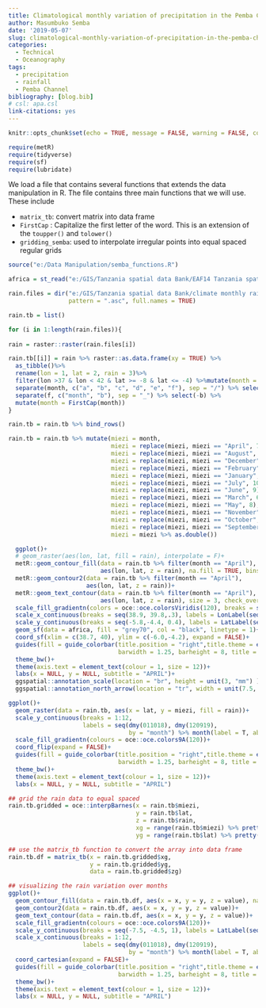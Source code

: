 ```yaml
---
title: Climatological monthly variation of precipitation in the Pemba Channel
author: Masumbuko Semba
date: '2019-05-07'
slug: climatological-monthly-variation-of-precipitation-in-the-pemba-channel
categories:
  - Technical
  - Oceanography
tags:
  - precipitation
  - rainfall
  - Pemba Channel
bibliography: [blog.bib]
# csl: apa.csl
link-citations: yes
---
```



```r
knitr::opts_chunk$set(echo = TRUE, message = FALSE, warning = FALSE, comment = "")
```


```r
require(metR)
require(tidyverse)
require(sf)
require(lubridate)
```

We load a file that contains several functions that extends the data manipulation in R. The file contains three main functions that we will use. These include

+ `matrix_tb`: convert matrix into data frame
+ `FirstCap` : Capitalize the first letter of the word. This is an extension of the `toupper()` and `tolower()`
+ `gridding_semba`: used to interpolate irregular points into equal spaced regular grids

```r
source("e:/Data Manipulation/semba_functions.R")
```

```r

africa = st_read("e:/GIS/Tanzania spatial data Bank/EAF14 Tanzania spatial datasets/africa/Spatial/AdmInfr/afcntry.shp")
```

```r
rain.files = dir("e:/GIS/Tanzania spatial data Bank/climate monthly rainfall/clim.mean.monthly.asc/",
                 pattern = ".asc", full.names = TRUE)

```

```r

rain.tb = list()

for (i in 1:length(rain.files)){
  
rain = raster::raster(rain.files[i])

rain.tb[[i]] = rain %>% raster::as.data.frame(xy = TRUE) %>% 
  as_tibble()%>%
  rename(lon = 1, lat = 2, rain = 3)%>% 
  filter(lon >37 & lon < 42 & lat >= -8 & lat <= -4) %>%mutate(month = rain.files[i]) %>%
  separate(month, c("a", "b", "c", "d", "e", "f"), sep = "/") %>% select(-c(a,b,c,d,e)) %>%
  separate(f, c("month", "b"), sep = "_") %>% select(-b) %>%
  mutate(month = FirstCap(month))
}


```

```r
rain.tb = rain.tb %>% bind_rows()

rain.tb = rain.tb %>% mutate(miezi = month,
                             miezi = replace(miezi, miezi == "April", 7),
                             miezi = replace(miezi, miezi == "August", 11),
                             miezi = replace(miezi, miezi == "December", 3),
                             miezi = replace(miezi, miezi == "February", 5),
                             miezi = replace(miezi, miezi == "January", 4),
                             miezi = replace(miezi, miezi == "July", 10),
                             miezi = replace(miezi, miezi == "June", 9),
                             miezi = replace(miezi, miezi == "March", 6),
                             miezi = replace(miezi, miezi == "May", 8),
                             miezi = replace(miezi, miezi == "November", 2),
                             miezi = replace(miezi, miezi == "October", 1),
                             miezi = replace(miezi, miezi == "September", 12),
                             miezi = miezi %>% as.double())

```


```r

  ggplot()+
  # geom_raster(aes(lon, lat, fill = rain), interpolate = F)+
  metR::geom_contour_fill(data = rain.tb %>% filter(month == "April"),
                          aes(lon, lat, z = rain), na.fill = TRUE, bins = 80)+
  metR::geom_contour2(data = rain.tb %>% filter(month == "April"), 
                      aes(lon, lat, z = rain))+
  metR::geom_text_contour(data = rain.tb %>% filter(month == "April"), 
                          aes(lon, lat, z = rain), size = 3, check_overlap = TRUE, parse = TRUE, rotate = FALSE)+
  scale_fill_gradientn(colors = oce::oce.colorsViridis(120), breaks = seq(50,250,50))+
  scale_x_continuous(breaks = seq(38.9, 39.8,.3), labels = LonLabel(seq(38.9, 39.8,.3)))+
  scale_y_continuous(breaks = seq(-5.8,-4.4, 0.4), labels = LatLabel(seq(-5.8,-4.4, 0.4)))+
  geom_sf(data = africa, fill = "grey70", col = "black", linetype = 1)+
  coord_sf(xlim = c(38.7, 40), ylim = c(-6.0,-4.2), expand = FALSE)+
  guides(fill = guide_colorbar(title.position = "right",title.theme = element_text(angle = 90), 
                               barwidth = 1.25, barheight = 8, title = "Precipitation (mm)", ticks = FALSE))+
  theme_bw()+
  theme(axis.text = element_text(colour = 1, size = 12))+
  labs(x = NULL, y = NULL, subtitle = "APRIL")+
  ggspatial::annotation_scale(location = "br", height = unit(3, "mm") )+
  ggspatial::annotation_north_arrow(location = "tr", width = unit(7.5, "mm"), height = unit(8, "mm"))

```

```r

ggplot()+
  geom_raster(data = rain.tb, aes(x = lat, y = miezi, fill = rain))+
  scale_y_continuous(breaks = 1:12, 
                     labels = seq(dmy(011018), dmy(120919), 
                                  by = "month") %>% month(label = T, abbr = T))+
  scale_fill_gradientn(colours = oce::oce.colors9A(120))+
  coord_flip(expand = FALSE)+
  guides(fill = guide_colorbar(title.position = "right",title.theme = element_text(angle = 90), 
                               barwidth = 1.25, barheight = 8, title = "Precipitation (mm)", ticks = FALSE))+
  theme_bw()+
  theme(axis.text = element_text(colour = 1, size = 12))+
  labs(x = NULL, y = NULL, subtitle = "APRIL")
```

```r
## grid the rain data to equal spaced
rain.tb.gridded = oce::interpBarnes(x = rain.tb$miezi, 
                                    y = rain.tb$lat, 
                                    z = rain.tb$rain, 
                                    xg = range(rain.tb$miezi) %>% pretty(20), 
                                    yg = range(rain.tb$lat) %>% pretty(20))

## use the matrix_tb function to convert the array into data frame
rain.tb.df = matrix_tb(x = rain.tb.gridded$xg, 
                       y = rain.tb.gridded$yg, 
                       data = rain.tb.gridded$zg)

## visualizing the rain variation over months
ggplot()+
  geom_contour_fill(data = rain.tb.df, aes(x = x, y = y, z = value), na.fill = TRUE, bins = 120)+
  geom_contour2(data = rain.tb.df, aes(x = x, y = y, z = value))+
  geom_text_contour(data = rain.tb.df, aes(x = x, y = y, z = value))+
  scale_fill_gradientn(colours = oce::oce.colors9A(120))+
  scale_y_continuous(breaks = seq(-7.5, -4.5, 1), labels = LatLabel(seq(-7.5, -4.5, 1)))+
  scale_x_continuous(breaks = 1:12, 
                     labels = seq(dmy(011018), dmy(120919), 
                                  by = "month") %>% month(label = T, abbr = T))+
  coord_cartesian(expand = FALSE)+
  guides(fill = guide_colorbar(title.position = "right",title.theme = element_text(angle = 90), 
                               barwidth = 1.25, barheight = 8, title = "Precipitation (mm)", ticks = FALSE))+
  theme_bw()+
  theme(axis.text = element_text(colour = 1, size = 12))+
  labs(x = NULL, y = NULL, subtitle = "APRIL")

```

